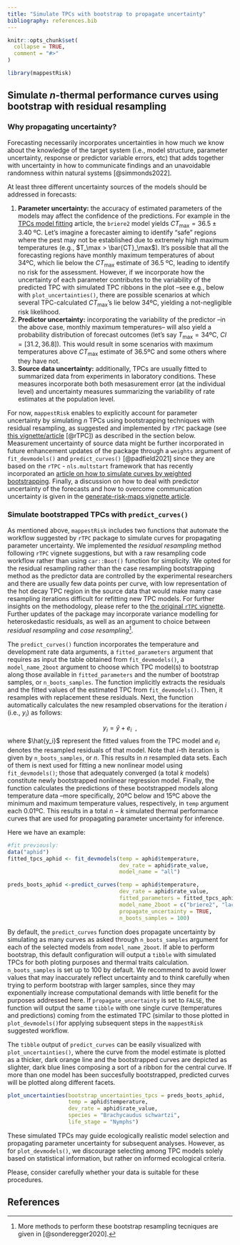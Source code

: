 ```yaml
---
title: "Simulate TPCs with bootstrap to propagate uncertainty"
bibliography: references.bib
---
```


```r
knitr::opts_chunk$set(
  collapse = TRUE,
  comment = "#>"
)
```

```r
library(mappestRisk)
```

## Simulate $n$-thermal performance curves using bootstrap with residual resampling

### Why propagating uncertainty?

Forecasting necessarily incorporates uncertainties in how much we know about the knowledge of the target system (i.e., model structure, parameter uncertainty, response or predictor variable errors, etc) that adds together with uncertainty in how to communicate findings and an unavoidable randomness within natural systems [@simmonds2022].

At least three different uncertainty sources of the models should be addressed in forecasts:

1.  **Parameter uncertainty:** the accuracy of estimated parameters of the models may affect the confidence of the predictions. For example in the [TPCs model fitting](articles/tpcs-model-fitting.html) article, the `briere2` model yields $CT_\max=36.5\pm3.40 \ \textrm{ºC}$. Let's imagine a forecaster aiming to identify "safe" regions where the pest may not be established due to extremely high maximum temperatures (e.g., $T_\max > \bar{CT}_\max$). It's possible that all the forecasting regions have monthly maximum temperatures of about 34ºC, which lie below the $CT_\max$ estimate of 36.5 ºC, leading to identify no risk for the assessment. However, if we incorporate how the uncertainty of each parameter contributes to the variability of the predicted TPC with simulated TPC ribbons in the plot –see e.g., below with `plot_uncertainties()`, there are possible scenarios at which several TPC-calculated $CT_\max$'s lie below 34ºC, yielding a not-negligible risk likelihood.
2.  **Predictor uncertainty:** incorporating the variability of the predictor –in the above case, monthly maximum temperatures– will also yield a probability distribution of forecast outcomes (let's say $T_\max = 34 \textrm{ºC}, \ CI =[31.2, 36.8]$). This would result in some scenarios with maximum temperatures above $CT_\max$ estimate of $36.5$ºC and some others where they have not.
3.  **Source data uncertainty:** additionally, TPCs are usually fitted to summarized data from experiments in laboratory conditions. These measures incorporate both both mesasurement error (at the individual level) and uncertainty measures summarizing the variability of rate estimates at the population level.

For now, `mappestRisk` enables to explicitly account for parameter uncertainty by simulating $n$ TPCs using bootstrapping techniques with residual resampling, as suggested and implemented by `rTPC` package (see [this vignette/article](https://padpadpadpad.github.io/rTPC/articles/bootstrapping_many_curves.html) [@rTPC]) as described in the section below. Measurement uncertainty of source data might be further incorporated in future enhancement updates of the package through a `weights` argument of `fit_devmodels()` and `predict_curves()` [@padfield2021] since they are based on the `rTPC` - `nls.multstart` framework that has recently incorporated an [article on how to simulate curves by weighted bootstrapping](https://padpadpadpad.github.io/rTPC/articles/weighted_bootstrapping.html). Finally, a discussion on how to deal with predictor uncertainty of the forecasts and how to overcome communication uncertainty is given in the [generate-risk-maps vignette article](articles/generate-risk-maps.html).

### Simulate bootstrapped TPCs with `predict_curves()`

As mentioned above, `mappestRisk` includes two functions that automate the workflow suggested by `rTPC` package to simulate curves for propagating parameter uncertainty. We implemented the *residual resampling* method following `rTPC` vignete suggestions, but with a raw resampling code workflow rather than using `car::Boot()` function for simplicity. We opted for the residual resampling rather than the case resampling bootstrapping method as the predictor data are controlled by the experimental researchers and there are usually few data points per curve, with low representation of the hot decay TPC region in the source data that would make many case resampling iterations difficult for refitting new TPC models. For further insights on the methodology, please refer to the [the original `rTPC` vignette](https://padpadpadpad.github.io/rTPC/articles/bootstrapping_models.html#residual-resampling). Further updates of the package may incorporate variance modelling for heteroskedastic residuals, as well as an argument to choice between *residual* *resampling* and *case resampling*[^1].

[^1]: More methods to perform these bootstrap resampling tecniques are given in [@sonderegger2020].

The `predict_curves()` function incorporates the temperature and development rate data arguments, a `fitted_parameters` argument that requires as input the table obtained from `fit_devmodels()`, a `model_name_2boot` argument to choose which TPC model(s) to bootstrap along those available in `fitted_parameters` and the number of bootstrap samples, or `n_boots_samples`. The function implicitly extracts the residuals and the fitted values of the estimated TPC from `fit_devmodels()`. Then, it resamples with replacement these residuals. Next, the function automatically calculates the new resampled observations for the iteration $i$ (i.e., $y_i$) as follows:

$$y_i = \hat{y} + e_i \ \ ,$$ where $\hat{y_i}$ represent the fitted values from the TPC model and $e_i$ denotes the resampled residuals of that model. Note that $i$-th iteration is given by `n_boots_samples`, or $n$. This results in $n$ resampled data sets. Each of them is next used for fitting a new nonlinear model using `fit_devmodels()`; those that adequately converged (a total $k$ models) constitute newly bootstrapped nonlinear regression model. Finally, the function calculates the predictions of these bootstrapped models along temperature data –more specifically, 20ºC below and 15ºC above the minimum and maximum temperature values, respectively, in `temp` argument each 0.01ºC. This results in a total $n-k$ simulated thermal performance curves that are used for propagating parameter uncertainty for inference.

Here we have an example:

```r
#fit previously:
data("aphid")
fitted_tpcs_aphid <- fit_devmodels(temp = aphid$temperature,
                                   dev_rate = aphid$rate_value,
                                   model_name = "all")
```

```r
preds_boots_aphid <-predict_curves(temp = aphid$temperature,          
                                   dev_rate = aphid$rate_value,
                                   fitted_parameters = fitted_tpcs_aphid,
                                   model_name_2boot = c("briere2", "lactin2"),
                                   propagate_uncertainty = TRUE,
                                   n_boots_samples = 100)
```

By default, the `predict_curves` function does propagate uncertainty by simulating as many curves as asked through `n_boots_samples` argument for each of the selected models from `model_name_2boot`. If able to perform bootstrap, this default configuration will output a `tibble` with simulated TPCs for both ploting purposes and thermal traits calculation. `n_boots_samples` is set up to 100 by default. We recommend to avoid lower values that may inaccurately reflect uncertainty and to think carefully when trying to perform bootstrap with larger samples, since they may exponentially increase computational demands with little benefit for the purposes addressed here. If `propagate_uncertainty` is set to `FALSE`, the function will output the same `tibble` with one single curve (temperatures and predictions) coming from the estimated TPC (similar to those plotted in `plot_devmodels()`for applying subsequent steps in the `mappestRisk` suggested workflow.

The `tibble` output of `predict_curves` can be easily visualized with `plot_uncertainties()`, where the curve from the model estimate is plotted as a thicker, dark orange line and the bootstrapped curves are depicted as slighter, dark blue lines composing a sort of a ribbon for the central curve. If more than one model has been succesfully bootstrapped, predicted curves will be plotted along different facets.

```r
plot_uncertainties(bootstrap_uncertainties_tpcs = preds_boots_aphid,
                   temp = aphid$temperature,
                   dev_rate = aphid$rate_value,
                   species = "Brachycaudus schwartzi",
                   life_stage = "Nymphs")
```

These simulated TPCs may guide ecologically realistic model selection and propagating parameter uncertainty for subsequent analyses. However, as for `plot_devmodels()`, we discourage selecting among TPC models solely based on statistical information, but rather on informed ecological criteria.

Please, consider carefully whether your data is suitable for these procedures.

## References

